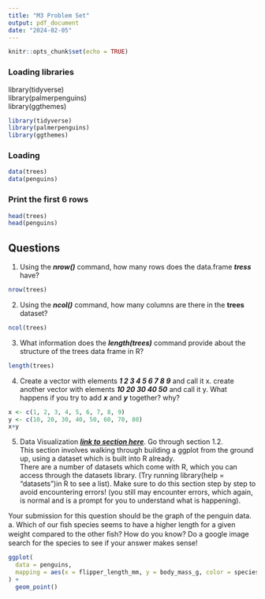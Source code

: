 ```yaml
---
title: "M3 Problem Set"
output: pdf_document
date: "2024-02-05"
---
```


```r
knitr::opts_chunk$set(echo = TRUE)
```


### Loading libraries
library(tidyverse)  
library(palmerpenguins)  
library(ggthemes)  
```r
library(tidyverse)
library(palmerpenguins)
library(ggthemes)
```


### Loading
```r
data(trees)
data(penguins)
```

### Print the first 6 rows
```r
head(trees)
head(penguins)
```


## Questions
1. Using the **_nrow()_** command, how many rows does the data.frame **_tress_** have?
```r
nrow(trees)
```


2. Using the **_ncol()_** command, how many columns are there in the **trees** dataset?
```r
ncol(trees)
```


3. What information does the **_length(trees)_** command provide about the structure of the trees data frame in R?
```r
length(trees)
```


4. Create a vector with elements **_1 2 3 4 5 6 7 8 9_** and call it x.
create another vector with elements **_10 20 30 40 50_** and call it y.
What happens if you try to add **_x_** and **_y_** together? why?
```r
x <- c(1, 2, 3, 4, 5, 6, 7, 8, 9)
y <- c(10, 20, 30, 40, 50, 60, 70, 80)
x+y
```


5. Data Visualization **_[link to section here](https://r4ds.hadley.nz/data-visualize)_**.
Go through section 1.2.  
This section involves walking through building a ggplot from the ground up, using a dataset which is built into R already.   
There are a number of datasets which come with R, which you can access
through the datasets library. (Try running library(help = "datasets")in R to see a
list). Make sure to do this section step by step to avoid encountering errors! (you still
may encounter errors, which again, is normal and is a prompt for you to understand
what is happening).  

Your submission for this question should be the graph of the penguin data. 
a. Which of our ﬁsh species seems to have a higher length for a given weight compared to
the other ﬁsh? How do you know? Do a google image search for the species to see if your
answer makes sense!
```r
ggplot(
  data = penguins,
  mapping = aes(x = flipper_length_mm, y = body_mass_g, color = species)
) +
  geom_point()
```

